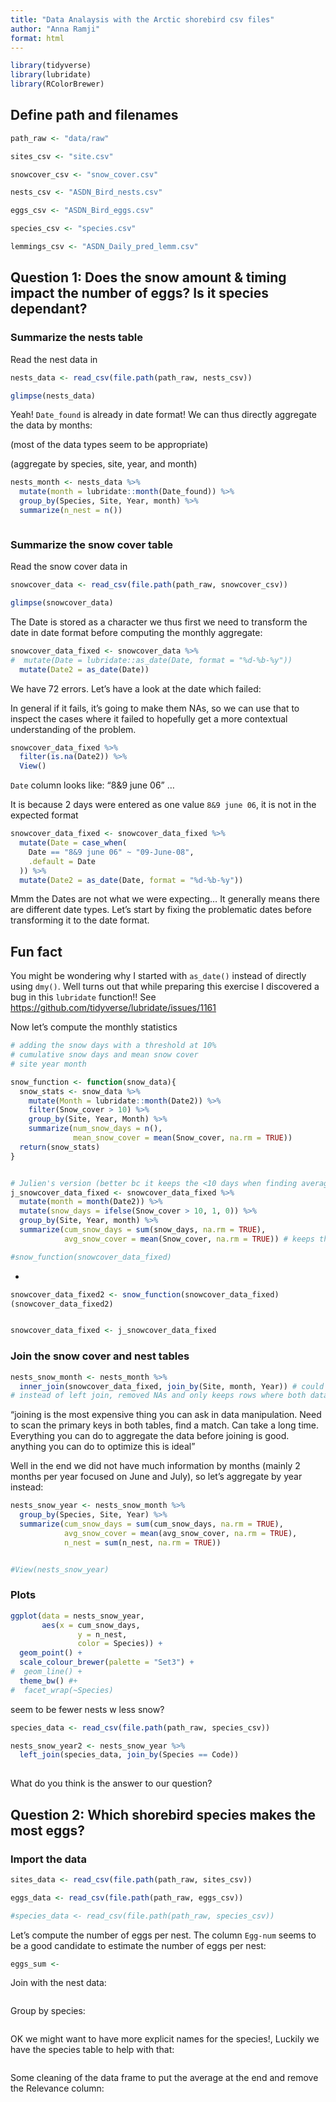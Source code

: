 ```yaml
---
title: "Data Analaysis with the Arctic shorebird csv files"
author: "Anna Ramji"
format: html
---
```



```r
library(tidyverse)
library(lubridate)
library(RColorBrewer)
```


## Define path and filenames

```r
path_raw <- "data/raw"

sites_csv <- "site.csv"

snowcover_csv <- "snow_cover.csv"

nests_csv <- "ASDN_Bird_nests.csv"

eggs_csv <- "ASDN_Bird_eggs.csv"

species_csv <- "species.csv"

lemmings_csv <- "ASDN_Daily_pred_lemm.csv"
```


## Question 1: Does the snow amount & timing impact the number of eggs? Is it species dependant?

### Summarize the nests table

Read the nest data in

```r
nests_data <- read_csv(file.path(path_raw, nests_csv))

glimpse(nests_data)
```

Yeah! `Date_found` is already in date format! We can thus directly aggregate the data by months:

(most of the data types seem to be appropriate)

(aggregate by species, site, year, and month)

```r
nests_month <- nests_data %>% 
  mutate(month = lubridate::month(Date_found)) %>% 
  group_by(Species, Site, Year, month) %>% 
  summarize(n_nest = n())



```

### Summarize the snow cover table

Read the snow cover data in

```r
snowcover_data <- read_csv(file.path(path_raw, snowcover_csv))

glimpse(snowcover_data)
```

The Date is stored as a character we thus first we need to transform the date in date format before computing the monthly aggregate:

```r
snowcover_data_fixed <- snowcover_data %>% 
#  mutate(Date = lubridate::as_date(Date, format = "%d-%b-%y"))
  mutate(Date2 = as_date(Date))
```

We have 72 errors. Let's have a look at the date which failed:

In general if it fails, it's going to make them NAs, so we can use that to inspect the cases where it failed to hopefully get a more contextual understanding of the problem.

```r
snowcover_data_fixed %>% 
  filter(is.na(Date2)) %>% 
  View()

```

`Date` column looks like: "8&9 june 06" ...


It is because 2 days were entered as one value `8&9 june 06`, it is not in the expected format

```r
snowcover_data_fixed <- snowcover_data_fixed %>% 
  mutate(Date = case_when(
    Date == "8&9 june 06" ~ "09-June-08",
    .default = Date
  )) %>% 
  mutate(Date2 = as_date(Date, format = "%d-%b-%y"))

```

Mmm the Dates are not what we were expecting... It generally means there are different date types. Let's start by fixing the problematic dates before transforming it to the date format.



::: {.callout-note}
## Fun fact
You might be wondering why I started with `as_date()` instead of directly using `dmy()`. Well turns out that while preparing this exercise I discovered a bug in this `lubridate` function!! See <https://github.com/tidyverse/lubridate/issues/1161>
:::


Now let's compute the monthly statistics

```r

# adding the snow days with a threshold at 10%
# cumulative snow days and mean snow cover 
# site year month

snow_function <- function(snow_data){
  snow_stats <- snow_data %>% 
    mutate(Month = lubridate::month(Date2)) %>% 
    filter(Snow_cover > 10) %>% 
    group_by(Site, Year, Month) %>% 
    summarize(num_snow_days = n(),
              mean_snow_cover = mean(Snow_cover, na.rm = TRUE))
  return(snow_stats)
}


# Julien's version (better bc it keeps the <10 days when finding average snow cover)
j_snowcover_data_fixed <- snowcover_data_fixed %>% 
  mutate(month = month(Date2)) %>% 
  mutate(snow_days = ifelse(Snow_cover > 10, 1, 0)) %>% 
  group_by(Site, Year, month) %>% 
  summarize(cum_snow_days = sum(snow_days, na.rm = TRUE),
            avg_snow_cover = mean(Snow_cover, na.rm = TRUE)) # keeps the < 10 days!! (my function did not)

#snow_function(snowcover_data_fixed)

```

- 
```r
snowcover_data_fixed2 <- snow_function(snowcover_data_fixed)
(snowcover_data_fixed2)


snowcover_data_fixed <- j_snowcover_data_fixed
```


 
### Join the snow cover and nest tables

```r
nests_snow_month <- nests_month %>% 
  inner_join(snowcover_data_fixed, join_by(Site, month, Year)) # could also have said month == Month if mismatched capitlalization
# instead of left join, removed NAs and only keeps rows where both datasets have values

```

"joining is the most expensive thing you can ask in data manipulation. Need to scan the primary keys in both tables, find a match. Can take a long time. Everything you can do to aggregate the data before joining is good. anything you can do to optimize this is ideal"

Well in the end we did not have much information by months (mainly 2 months per year focused on June and July), so let's aggregate by year instead:

```r
nests_snow_year <- nests_snow_month %>% 
  group_by(Species, Site, Year) %>% 
  summarize(cum_snow_days = sum(cum_snow_days, na.rm = TRUE),
            avg_snow_cover = mean(avg_snow_cover, na.rm = TRUE),
            n_nest = sum(n_nest, na.rm = TRUE))


#View(nests_snow_year)
```

### Plots

```r
ggplot(data = nests_snow_year,
       aes(x = cum_snow_days,
               y = n_nest,
               color = Species)) +
  geom_point() +
  scale_colour_brewer(palette = "Set3") +
#  geom_line() +
  theme_bw() #+
#  facet_wrap(~Species)

```

seem to be fewer nests w less snow?

```r
species_data <- read_csv(file.path(path_raw, species_csv))

nests_snow_year2 <- nests_snow_year %>% 
  left_join(species_data, join_by(Species == Code))
  
```

What do you think is the answer to our question? 


## Question 2: Which shorebird species makes the most eggs?

### Import the data

```r
sites_data <- read_csv(file.path(path_raw, sites_csv))

eggs_data <- read_csv(file.path(path_raw, eggs_csv))

#species_data <- read_csv(file.path(path_raw, species_csv))
```

Let's compute the number of eggs per nest. The column `Egg-num` seems to be a good candidate to estimate the number of eggs per nest:

```r
eggs_sum <- 
```

Join with the nest data:

```r

```

Group by species:

```r

```

OK we might want to have more explicit names for the species!, Luckily we have the species table to help with that:

```r

```

Some cleaning of the data frame to put the average at the end and remove the Relevance column:

```r

```

